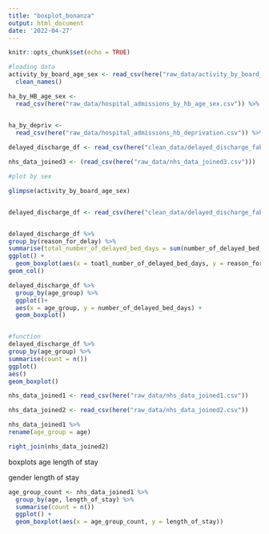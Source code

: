 ```yaml
---
title: "boxplot_bonanza"
output: html_document
date: '2022-04-27'
---
```


```r
knitr::opts_chunk$set(echo = TRUE)
```


```r
#loading data
activity_by_board_age_sex <- read_csv(here("raw_data/activity_by_board_age_sex.csv")) %>% 
  clean_names()

ha_by_HB_age_sex <-
  read_csv(here("raw_data/hospital_admissions_by_hb_age_sex.csv")) %>% clean_names()


ha_by_depriv <- 
  read_csv(here("raw_data/hospital_admissions_hb_deprivation.csv")) %>% clean_names()
 
delayed_discharge_df <- read_csv(here("clean_data/delayed_discharge_fable.csv"))  

nhs_data_joined3 <- (read_csv(here("raw_data/nhs_data_joined3.csv")))
```


```r
#plot by sex

glimpse(activity_by_board_age_sex)



```

```r
delayed_discharge_df <- read_csv(here("clean_data/delayed_discharge_fable.csv"))


delayed_discharge_df %>% 
group_by(reason_for_delay) %>% 
summarise(total_number_of_delayed_bed_days = sum(number_of_delayed_bed_days)) %>% 
ggplot() +
  geom_boxplot(aes(x = toatl_number_of_delayed_bed_days, y = reason_for_delay))
geom_col()

delayed_discharge_df %>% 
  group_by(age_group) %>% 
  ggplot()+
  aes(x = age_group, y = number_of_delayed_bed_days) +
  geom_boxplot()



```


```r
#function
delayed_discharge_df %>% 
group_by(age_group) %>% 
summarise(count = n())
ggplot()
aes()
geom_boxplot()
```
```r
nhs_data_joined1 <- read_csv(here("raw_data/nhs_data_joined1.csv")) 
```

```r
nhs_data_joined2 <- read_csv(here("raw_data/nhs_data_joined2.csv")) 


```
```r
nhs_data_joined1 %>% 
rename(age_group = age)

right_join(nhs_data_joined2)
```

boxplots 
age
length of stay

gender
length of stay
```r


age_group_count <- nhs_data_joined1 %>% 
  group_by(age, length_of_stay) %>% 
  summarise(count = n())
  ggplot() +
  geom_boxplot(aes(x = age_group_count, y = length_of_stay))

```

